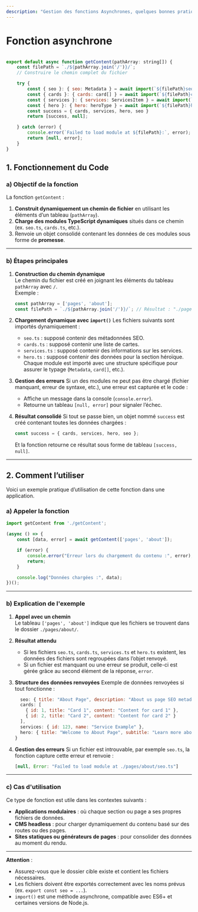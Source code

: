 ```yaml
---
description: "Gestion des fonctions Asynchrones, quelques bonnes pratiques."
---
```

# Fonction asynchrone

``` javascript

export default async function getContent(pathArray: string[]) {
    const filePath = `./${pathArray.join('/')}/`;
    // Construire le chemin complet du fichier

    try {
        const { seo }: { seo: Metadata } = await import(`${filePath}seo.ts`);
        const { cards }: { cards: card[] } = await import(`${filePath}cards.ts`);
        const { services }: { services: ServicesItem } = await import(`${filePath}services.ts`);
        const { hero }: { hero: heroType } = await import(`${filePath}hero.ts`);
        const success = { cards, services, hero, seo }
        return [success, null];

    } catch (error) {
        console.error(`Failed to load module at ${filePath}:`, error);
        return [null, error];
    }
}
```

## **1. Fonctionnement du Code**

### **a) Objectif de la fonction**
La fonction `getContent` :
1. **Construit dynamiquement un chemin de fichier** en utilisant les éléments d’un tableau (`pathArray`).
2. **Charge des modules TypeScript dynamiques** situés dans ce chemin (ex. `seo.ts`, `cards.ts`, etc.).
3. Renvoie un objet consolidé contenant les données de ces modules sous forme de **promesse**.

---

### **b) Étapes principales**

1. **Construction du chemin dynamique**  
   Le chemin du fichier est créé en joignant les éléments du tableau `pathArray` avec `/`.  
   Exemple : 
   ```typescript copy
   const pathArray = ['pages', 'about'];
   const filePath = `./${pathArray.join('/')}/`; // Résultat : "./pages/about/"
   ```

2. **Chargement dynamique avec `import()`**
   Les fichiers suivants sont importés dynamiquement :
   - `seo.ts` : supposé contenir des métadonnées SEO.
   - `cards.ts` : supposé contenir une liste de cartes.
   - `services.ts` : supposé contenir des informations sur les services.
   - `hero.ts` : supposé contenir des données pour la section héroïque.  
   Chaque module est importé avec une structure spécifique pour assurer le typage (`Metadata`, `card[]`, etc.).

3. **Gestion des erreurs**
   Si un des modules ne peut pas être chargé (fichier manquant, erreur de syntaxe, etc.), une erreur est capturée et le code :
   - Affiche un message dans la console (`console.error`).
   - Retourne un tableau `[null, error]` pour signaler l’échec.

4. **Résultat consolidé**
   Si tout se passe bien, un objet nommé `success` est créé contenant toutes les données chargées :  
   ```typescript copy
   const success = { cards, services, hero, seo };
   ```
   Et la fonction retourne ce résultat sous forme de tableau `[success, null]`.

---

## **2. Comment l’utiliser**

Voici un exemple pratique d’utilisation de cette fonction dans une application.

### **a) Appeler la fonction**
```typescript copy
import getContent from './getContent';

(async () => {
    const [data, error] = await getContent(['pages', 'about']);

    if (error) {
        console.error("Erreur lors du chargement du contenu :", error);
        return;
    }

    console.log("Données chargées :", data);
})();
```

---

### **b) Explication de l'exemple**
1. **Appel avec un chemin**  
   Le tableau `['pages', 'about']` indique que les fichiers se trouvent dans le dossier `./pages/about/`.

2. **Résultat attendu**
   - Si les fichiers `seo.ts`, `cards.ts`, `services.ts` et `hero.ts` existent, les données des fichiers sont regroupées dans l’objet renvoyé.
   - Si un fichier est manquant ou une erreur se produit, celle-ci est gérée grâce au second élément de la réponse, `error`.

3. **Structure des données renvoyées**
   Exemple de données renvoyées si tout fonctionne :
   ```javascript copy
     seo: { title: "About Page", description: "About us page SEO metadata" },
     cards: [
       { id: 1, title: "Card 1", content: "Content for card 1" },
       { id: 2, title: "Card 2", content: "Content for card 2" }
     ],
     services: { id: 123, name: "Service Example" },
     hero: { title: "Welcome to About Page", subtitle: "Learn more about us" }
   }
   ```

4. **Gestion des erreurs**
   Si un fichier est introuvable, par exemple `seo.ts`, la fonction capture cette erreur et renvoie :
   ```javascript copy
   [null, Error: "Failed to load module at ./pages/about/seo.ts"]
   ```

---

### **c) Cas d'utilisation**
Ce type de fonction est utile dans les contextes suivants :
- **Applications modulaires** : où chaque section ou page a ses propres fichiers de données.
- **CMS headless** : pour charger dynamiquement du contenu basé sur des routes ou des pages.
- **Sites statiques ou générateurs de pages** : pour consolider des données au moment du rendu.

---

**Attention** :  
- Assurez-vous que le dossier cible existe et contient les fichiers nécessaires.  
- Les fichiers doivent être exportés correctement avec les noms prévus (ex. `export const seo = ...`).  
- `import()` est une méthode asynchrone, compatible avec ES6+ et certaines versions de Node.js.